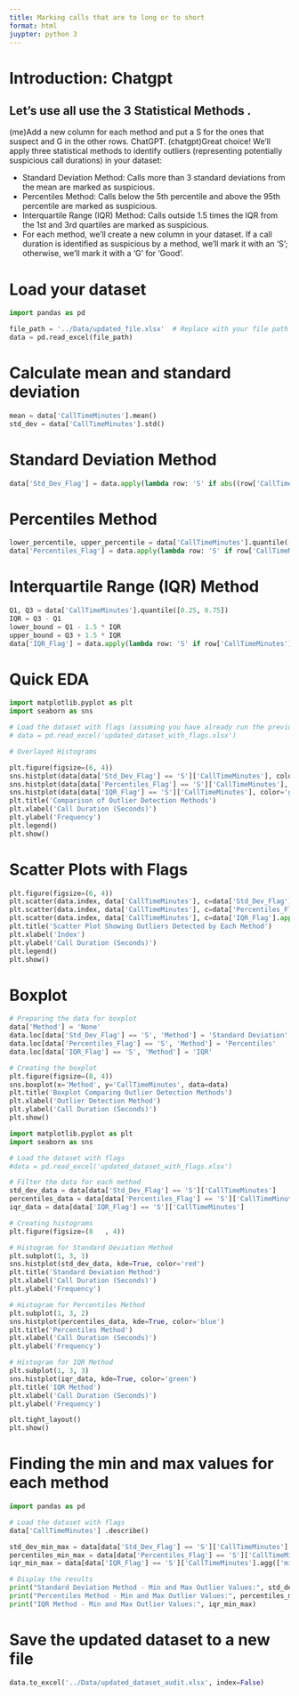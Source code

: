 ---
title: Marking calls that are to long or to short
format: html
juypter: python 3
---
# Introduction: Chatgpt

## Let's use all use the 3 Statistical Methods . 
(me)Add a new column for each method and put a S for the ones that suspect and G in the other rows.
ChatGPT.
(chatgpt)Great choice! We'll apply three statistical methods to identify outliers (representing potentially suspicious call durations) in your dataset:

* Standard Deviation Method: Calls more than 3 standard deviations from the mean are marked as suspicious.
* Percentiles Method: Calls below the 5th percentile and above the 95th percentile are marked as suspicious.
* Interquartile Range (IQR) Method: Calls outside 1.5 times the IQR from the 1st and 3rd quartiles are marked as suspicious.
* For each method, we'll create a new column in your dataset. If a call duration is identified as suspicious by a method, we'll mark it with an 'S'; otherwise, we'll mark it with a 'G' for 'Good'.

# Load your dataset
```{python}
import pandas as pd

file_path = '../Data/updated_file.xlsx'  # Replace with your file path
data = pd.read_excel(file_path)
```

# Calculate mean and standard deviation
```{python}
mean = data['CallTimeMinutes'].mean()
std_dev = data['CallTimeMinutes'].std()
```
# Standard Deviation Method
```{python}
data['Std_Dev_Flag'] = data.apply(lambda row: 'S' if abs((row['CallTimeMinutes'] - mean) / std_dev) > 3 else 'G', axis=1)
```
# Percentiles Method
```{python}
lower_percentile, upper_percentile = data['CallTimeMinutes'].quantile([0.05, 0.95])
data['Percentiles_Flag'] = data.apply(lambda row: 'S' if row['CallTimeMinutes'] < lower_percentile or row['CallTimeMinutes'] > upper_percentile else 'G', axis=1)
```
# Interquartile Range (IQR) Method
```{python}
Q1, Q3 = data['CallTimeMinutes'].quantile([0.25, 0.75])
IQR = Q3 - Q1
lower_bound = Q1 - 1.5 * IQR
upper_bound = Q3 + 1.5 * IQR
data['IQR_Flag'] = data.apply(lambda row: 'S' if row['CallTimeMinutes'] < lower_bound or row['CallTimeMinutes'] > upper_bound else 'G', axis=1)
```
# Quick EDA
```{python}
import matplotlib.pyplot as plt
import seaborn as sns

# Load the dataset with flags (assuming you have already run the previous code to add flags)
# data = pd.read_excel('updated_dataset_with_flags.xlsx')

# Overlayed Histograms

plt.figure(figsize=(6, 4))
sns.histplot(data[data['Std_Dev_Flag'] == 'S']['CallTimeMinutes'], color='red', label='Standard Deviation', kde=False)
sns.histplot(data[data['Percentiles_Flag'] == 'S']['CallTimeMinutes'], color='blue', label='Percentiles', kde=False, alpha=0.6)
sns.histplot(data[data['IQR_Flag'] == 'S']['CallTimeMinutes'], color='green', label='IQR', kde=False, alpha=0.3)
plt.title('Comparison of Outlier Detection Methods')
plt.xlabel('Call Duration (Seconds)')
plt.ylabel('Frequency')
plt.legend()
plt.show()
```
# Scatter Plots with Flags
```{python}
plt.figure(figsize=(6, 4))
plt.scatter(data.index, data['CallTimeMinutes'], c=data['Std_Dev_Flag'].apply(lambda x: 'red' if x == 'S' else 'grey'), label='Standard Deviation', alpha=0.5)
plt.scatter(data.index, data['CallTimeMinutes'], c=data['Percentiles_Flag'].apply(lambda x: 'blue' if x == 'S' else 'none'), label='Percentiles', alpha=0.5)
plt.scatter(data.index, data['CallTimeMinutes'], c=data['IQR_Flag'].apply(lambda x: 'green' if x == 'S' else 'none'), label='IQR', alpha=0.5)
plt.title('Scatter Plot Showing Outliers Detected by Each Method')
plt.xlabel('Index')
plt.ylabel('Call Duration (Seconds)')
plt.legend()
plt.show()

```
# Boxplot
```{python}
# Preparing the data for boxplot
data['Method'] = 'None'
data.loc[data['Std_Dev_Flag'] == 'S', 'Method'] = 'Standard Deviation'
data.loc[data['Percentiles_Flag'] == 'S', 'Method'] = 'Percentiles'
data.loc[data['IQR_Flag'] == 'S', 'Method'] = 'IQR'

# Creating the boxplot
plt.figure(figsize=(8, 4))
sns.boxplot(x='Method', y='CallTimeMinutes', data=data)
plt.title('Boxplot Comparing Outlier Detection Methods')
plt.xlabel('Outlier Detection Method')
plt.ylabel('Call Duration (Seconds)')
plt.show()
```
```{python}
import matplotlib.pyplot as plt
import seaborn as sns

# Load the dataset with flags
#data = pd.read_excel('updated_dataset_with_flags.xlsx')

# Filter the data for each method
std_dev_data = data[data['Std_Dev_Flag'] == 'S']['CallTimeMinutes']
percentiles_data = data[data['Percentiles_Flag'] == 'S']['CallTimeMinutes']
iqr_data = data[data['IQR_Flag'] == 'S']['CallTimeMinutes']

# Creating histograms
plt.figure(figsize=(8   , 4))

# Histogram for Standard Deviation Method
plt.subplot(1, 3, 1)
sns.histplot(std_dev_data, kde=True, color='red')
plt.title('Standard Deviation Method')
plt.xlabel('Call Duration (Seconds)')
plt.ylabel('Frequency')

# Histogram for Percentiles Method
plt.subplot(1, 3, 2)
sns.histplot(percentiles_data, kde=True, color='blue')
plt.title('Percentiles Method')
plt.xlabel('Call Duration (Seconds)')
plt.ylabel('Frequency')

# Histogram for IQR Method
plt.subplot(1, 3, 3)
sns.histplot(iqr_data, kde=True, color='green')
plt.title('IQR Method')
plt.xlabel('Call Duration (Seconds)')
plt.ylabel('Frequency')

plt.tight_layout()
plt.show()
```
# Finding the min and max values for each method
```{python}
import pandas as pd

# Load the dataset with flags
data['CallTimeMinutes'] .describe()
```
```{python}

std_dev_min_max = data[data['Std_Dev_Flag'] == 'S']['CallTimeMinutes'].agg(['min', 'max'])
percentiles_min_max = data[data['Percentiles_Flag'] == 'S']['CallTimeMinutes'].agg(['min', 'max'])
iqr_min_max = data[data['IQR_Flag'] == 'S']['CallTimeMinutes'].agg(['min', 'max'])

# Display the results
print("Standard Deviation Method - Min and Max Outlier Values:", std_dev_min_max)
print("Percentiles Method - Min and Max Outlier Values:", percentiles_min_max)
print("IQR Method - Min and Max Outlier Values:", iqr_min_max)
```
# Save the updated dataset to a new file
```{python}
data.to_excel('../Data/updated_dataset_audit.xlsx', index=False)

```